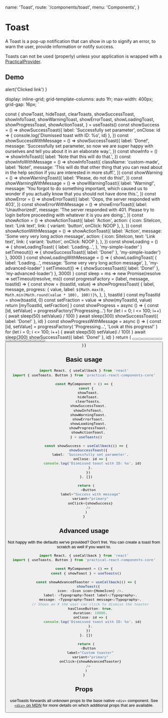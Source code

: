   name: 'Toast',
  route: '/components/toast',
  menu: 'Components',
}


# Toast

A Toast is a pop-up notification that can show in up to signify an error, to warn the user,
provide information or notify success.

Toasts can not be used (properly) unless your application is wrapped with a [PracticalProvider](/#practicalprovider).

## Demo

  alert('Clicked link')
}

  display: inline-grid;
  grid-template-columns: auto 1fr;
  max-width: 400px;
  grid-gap: 16px;
`

  const {
    showToast,
    hideToast,
    clearToasts,
    showSuccessToast,
    showInfoToast,
    showWarningToast,
    showErrorToast,
    showLoadingToast,
    showProgressToast,
    showActionToast,
  } = useToasts()
  const showSuccess = () =>
    showSuccessToast({
      label: 'Successfully set parameter',
      onClose: id => {
        console.log('Dismissed toast with ID: %o', id)
      },
    })
  const showSuccessWithMessage = () =>
    showSuccessToast({
      label: 'Done!',
      message:
        'Successfully set parameter, so now we are super happy with ourselves and tell you about it in an elaborate way.',
    })
  const showInfo = () =>
    showInfoToast({
      label: 'Note that this will do that.',
    })
  const showInfoWithMessage = () =>
    showInfoToast({
      className: 'custom-made',
      label: 'Note!',
      message:
        'This will do that other thing that you can read about in the help section if you are interested in more stuff.',
    })
  const showWarning = () =>
    showWarningToast({
      label: 'Please, do not do this!',
    })
  const showWarningWithMessage = () =>
    showWarningToast({
      label: 'Warning!',
      message:
        'You forgot to do something important, which caused us to wonder if you actually know that you should not have done this.',
    })
  const showError = () =>
    showErrorToast({
      label: 'Oops, the server responded with 403',
    })
  const showErrorWithMessage = () =>
    showErrorToast({
      label: 'Unauthorized!',
      message:
        'The server responded with 401. Please try to login before proceeding with whatever it is you are doing.',
    })
  const showAction = () =>
    showActionToast({
      label: 'Action',
      action: {
        icon: SiteIcon,
        text: 'Link text',
        link: { variant: 'button', onClick: NOOP },
      },
    })
  const showActionWithMessage = () =>
    showActionToast({
      label: 'Action',
      message: 'Some very very long action message',
      action: {
        icon: SiteIcon,
        text: 'Link text',
        link: { variant: 'button', onClick: NOOP },
      },
    })
  const showLoading = () => {
    showLoadingToast(
      {
        label: 'Loading...',
      },
      'my-simple-loader'
    )
    setTimeout(() => {
      showSuccessToast({ label: 'Done!' }, 'my-simple-loader')
    }, 3000)
  }
  const showLoadingWithMessage = () => {
    showLoadingToast(
      {
        label: 'Loading...',
        message: 'Some very very long action message',
      },
      'my-advanced-loader'
    )
    setTimeout(() => {
      showSuccessToast({ label: 'Done!' }, 'my-advanced-loader')
    }, 3000)
  }
  const sleep = ms => new Promise(resolve => setTimeout(resolve, ms))
  const progressFactory = (label, message, toastId) => {
    const show = (toastId, value) =>
      showProgressToast(
        {
          label,
          message,
          progress: {
            value,
            label: `${Math.max(0, Math.min(Math.round(value * 100), 100))}%`,
          },
        },
        toastId
      )
    const myToastId = show(toastId, 0)
    const setFraction = value => show(myToastId, value)
    return [myToastId, setFraction]
  }
  const showProgress = async () => {
    const [id, setValue] = progressFactory('Progressing...')
    for (let i = 0; i <= 100; i++) {
      await sleep(50)
      setValue(i / 100)
    }
    await sleep(300)
    showSuccessToast({ label: 'Done!' }, id)
  }
  const showProgressWithMessage = async () => {
    const [id, setValue] = progressFactory(
      'Progressing...',
      'Look at this progress!'
    )
    for (let i = 0; i <= 100; i++) {
      await sleep(50)
      setValue(i / 100)
    }
    await sleep(300)
    showSuccessToast({ label: 'Done!' }, id)
  }
  return (
    <Wrapper>
      <Button label="Success" variant="primary" onClick={showSuccess} />
      <Button
        label="Success with message"
        variant="primary"
        onClick={showSuccessWithMessage}
      />
      <Button label="Info" variant="primary" onClick={showInfo} />
      <Button
        label="Info with message"
        variant="primary"
        onClick={showInfoWithMessage}
      />
      <Button label="Warning" variant="primary" onClick={showWarning} />
      <Button
        label="Warning with message"
        variant="primary"
        onClick={showWarningWithMessage}
      />
      <Button label="Error" variant="primary" onClick={showError} />
      <Button
        label="Error with message"
        variant="primary"
        onClick={showErrorWithMessage}
      />
      <Button label="Action" variant="primary" onClick={showAction} />
      <Button
        label="Action with message"
        variant="primary"
        onClick={showActionWithMessage}
      />
      <Button label="Loading" variant="primary" onClick={showLoading} />
      <Button
        label="Loading with message"
        variant="primary"
        onClick={showLoadingWithMessage}
      />
      <Button label="Progress" variant="primary" onClick={showProgress} />
      <Button
        label="Progress with message"
        variant="primary"
        onClick={showProgressWithMessage}
      />
      <Button
        label="Clear all toasts"
        variant="secondary"
        onClick={clearToasts}
        accent={true}
      />
    </Wrapper>
  )
}

<DemoComponent />

## Basic usage

```typescript
import React, { useCallback } from 'react'
import { useToasts, Button } from 'practical-react-components-core'

const MyComponent = () => {
  const {
    showToast,
    hideToast,
    clearToasts,
    showSuccessToast,
    showInfoToast,
    showWarningToast,
    showErrorToast,
    showLoadingToast,
    showProgressToast,
    showActionToast,
  } = useToasts()

  const showSuccess = useCallback(() => {
    showSuccessToast({
      label: 'Successfully set parameter',
      onClose: id => {
        console.log('Dismissed toast with ID: %o', id)
      },
    })
  }, [])

  return (
    <Button
      label="Success with message"
      variant="primary"
      onClick={showSuccess}
    />
  )
}
```

## Advanced usage

Not happy with the defaults we've provided? Don't fret. You can create a toast from scratch
as well if you want to.

```typescript
import React, { useCallback } from 'react'
import { useToasts, Button } from 'practical-react-components-core'

const MyComponent = () => {
  const { showToast } = useToasts()

  const showAdvancedToaster = useCallback(() => {
    showToast({
      icon: <Icon icon={HomeIcon} />,
      label: <Typography>Toast label</Typography>,
      message: <Typography>Toast message</Typography>,
      // Shows an X the user can click to dismiss the toaster
      hasCloseButton: true,
      duration: 10000,
      onClose: id => {
        console.log('Dismissed toast with ID: %o', id)
      },
    })
  }, [])

  return (
    <Button
      label="Custom toaster"
      variant="primary"
      onClick={showAdvancedToaster}
    />
  )
}
```

## Props

useToasts forwards all unknown props to the base native `<div>` component. See
[`<div>` on MDN](https://developer.mozilla.org/en-US/docs/Web/HTML/Element/div) for more
details on which additional props that are available.

<Props of="useToasts" />
